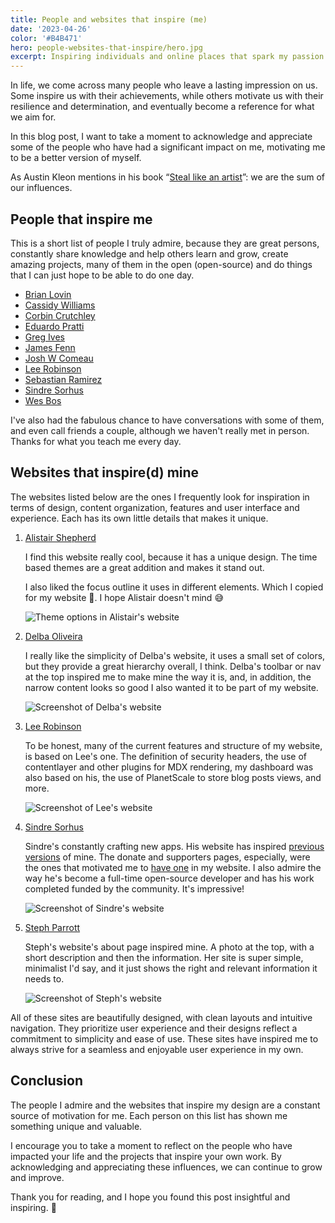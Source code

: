 ```yaml
---
title: People and websites that inspire (me)
date: '2023-04-26'
color: '#B4B471'
hero: people-websites-that-inspire/hero.jpg
excerpt: Inspiring individuals and online places that spark my passion to code and create
---
```


In life, we come across many people who leave a lasting impression on us. Some inspire us with their achievements, while others motivate us with their resilience and determination, and eventually become a reference for what we aim for.

In this blog post, I want to take a moment to acknowledge and appreciate some of the people who have had a significant impact on me, motivating me to be a better version of myself.

As Austin Kleon mentions in his book “[Steal like an artist](https://austinkleon.com/steal/)”: we are the sum of our influences.

## People that inspire me

This is a short list of people I truly admire, because they are great persons, constantly share knowledge and help others learn and grow, create amazing projects, many of them in the open (open-source) and do things that I can just hope to be able to do one day.

- [Brian Lovin](https://brianlovin.com/)
- [Cassidy Williams](https://cassidoo.co/)
- [Corbin Crutchley](https://crutchcorn.dev)
- [Eduardo Pratti](https://twitter.com/edpratti)
- [Greg Ives](https://gregives.co.uk/)
- [James Fenn](https://jfenn.me/)
- [Josh W Comeau](https://www.joshwcomeau.com/)
- [Lee Robinson](https://leerob.io/)
- [Sebastian Ramirez](https://tiangolo.com/)
- [Sindre Sorhus](https://sindresorhus.com/)
- [Wes Bos](https://wesbos.com/)

I've also had the fabulous chance to have conversations with some of them, and even call friends a couple, although we haven't really met in person. Thanks for what you teach me every day.

## Websites that inspire(d) mine

The websites listed below are the ones I frequently look for inspiration in terms of design, content organization, features and user interface and experience. Each has its own little details that makes it unique.

1. [Alistair Shepherd](https://alistairshepherd.uk/)

   I find this website really cool, because it has a unique design. The time based themes are a great addition and makes it stand out.

   I also liked the focus outline it uses in different elements. Which I copied for my website 🫣. I hope Alistair doesn't mind 😅

   ![Theme options in Alistair's website](/media/blog/people-websites-that-inspire/alistair.gif)

2. [Delba Oliveira](https://delba.dev/)

   I really like the simplicity of Delba's website, it uses a small set of colors, but they provide a great hierarchy overall, I think. Delba's toolbar or nav at the top inspired me to make mine the way it is, and, in addition, the narrow content looks so good I also wanted it to be part of my website.

   ![Screenshot of Delba's website](/media/blog/people-websites-that-inspire/delba.png)

3. [Lee Robinson](https://leerob.io/)

   To be honest, many of the current features and structure of my website, is based on Lee's one. The definition of security headers, the use of contentlayer and other plugins for MDX rendering, my dashboard was also based on his, the use of PlanetScale to store blog posts views, and more.

   ![Screenshot of Lee's website](/media/blog/people-websites-that-inspire/lee-rob.png)

4. [Sindre Sorhus](https://sindresorhus.com/)

   Sindre's constantly crafting new apps. His website has inspired [previous versions](https://github.com/jahirfiquitiva/prev-websites) of mine. The donate and supporters pages, especially, were the ones that motivated me to [have one](https://jahir.dev/donate) in my website. I also admire the way he's become a full-time open-source developer and has his work completed funded by the community. It's impressive!

   ![Screenshot of Sindre's website](/media/blog/people-websites-that-inspire/sindre-sorhus.png)

5. [Steph Parrott](https://www.stephparrott.com/)

   Steph's website's about page inspired mine. A photo at the top, with a short description and then the information. Her site is super simple, minimalist I'd say, and it just shows the right and relevant information it needs to.

   ![Screenshot of Steph's website](/media/blog/people-websites-that-inspire/steph-parrott.png)

All of these sites are beautifully designed, with clean layouts and intuitive navigation. They prioritize user experience and their designs reflect a commitment to simplicity and ease of use. These sites have inspired me to always strive for a seamless and enjoyable user experience in my own.

## Conclusion

The people I admire and the websites that inspire my design are a constant source of motivation for me. Each person on this list has shown me something unique and valuable.

I encourage you to take a moment to reflect on the people who have impacted your life and the projects that inspire your own work. By acknowledging and appreciating these influences, we can continue to grow and improve.

Thank you for reading, and I hope you found this post insightful and inspiring. 👋
